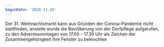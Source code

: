 ```yaml
---
beginDate: '2020-11-28'
---
```


Der 31. Weihnachtsmarkt kann aus Gründen der Corona-Pandemie nicht stattfinden,
anstelle wurde die Bevölkerung von der Dorfpflege aufgerufen, zu den
Adventssonntagen von 17.00 – 17.30 Uhr als Zeichen der Zusammengehörigkeit ihre
Fenster zu beleuchten
